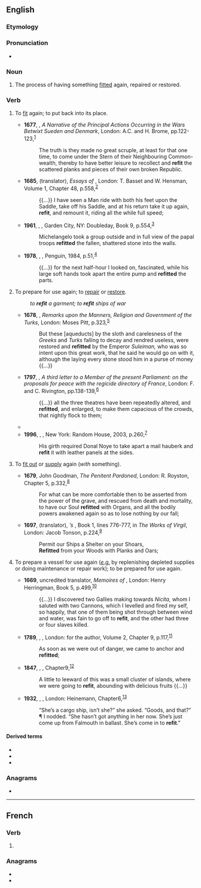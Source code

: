 {{also|refît}}
==English==

===Etymology===
{{prefix|en|re|fit}}

===Pronunciation===
* {{rhymes|en|ɪt|s=2}}
{{rfp|en}}
{{rfap|en}}
<!--heteronym-->

===Noun===
{{en-noun}}

# The process of having something [[fit]]ted again, repaired or restored.
#: {{ux|en|The ship required a '''refit''' before setting out again.}}

===Verb===
{{en-verb|++}}

# {{lb|en|transitive}} To [[fit]] again; to put back into its place.
#* '''1677''', {{w|Philip Meadows (died 1718)|Philip Meadows}}, ''A Narrative of the Principal Actions Occurring in the Wars Betwixt Sueden and Denmark'', London: A.C. and H. Brome, pp.{{nbsp}}122-123,<sup>[http://name.umdl.umich.edu/A50498.0001.001]</sup>
#*: The truth is they made no great scruple, at least for that one time, to come under the Stern of their Neighbouring Common-wealth, thereby to have better leisure to recollect and '''refit''' the scattered planks and pieces of their own broken Republic.
#* '''1685''', {{w|Charles Cotton}} (translator), ''Essays of {{w|Michel de Montaigne|Michael, seigneur de Montaigne}}'', London: T. Basset and W. Hensman, Volume 1, Chapter 48, p.{{nbsp}}558,<sup>[http://name.umdl.umich.edu/A51181.0001.001]</sup>
#*: {{...}} I have seen a Man ride with both his feet upon the Saddle, take off his Saddle, and at his return take it up again, '''refit''', and remount it, riding all the while full speed;
#* '''1961''', {{w|Irving Stone}}, ''{{w|The Agony and the Ecstasy (novel)|The Agony and the Ecstasy}}'', Garden City, NY: Doubleday, Book 9, p.{{nbsp}}554,<sup>[https://archive.org/details/agonyecstasy00ston_0]</sup>
#*: Michelangelo took a group outside and in full view of the papal troops '''refitted''' the fallen, shattered stone into the walls.
#* '''1978''', {{w|André Brink}}, ''{{w|Rumours of Rain}}'', Penguin, 1984, p.{{nbsp}}51,<sup>[https://archive.org/details/rumorsofrain00brin]</sup>
#*: {{...}} for the next half-hour I looked on, fascinated, while his large soft hands took apart the entire pump and '''refitted''' the parts.
# {{lb|en|transitive}} To prepare for use again; to [[repair]] or [[restore]].
#: ''to '''refit''' a garment; to '''refit''' ships of war''
#* '''1678''', {{w|Thomas Smith (scholar)|Thomas Smith}}, ''Remarks upon the Manners, Religion and Government of the Turks'', London: Moses Pitt, p.{{nbsp}}323,<sup>[http://name.umdl.umich.edu/A60582.0001.001]</sup>
#*: But these [aqueducts] by the sloth and carelesness of the ''Greeks'' and ''Turks'' falling to decay and rendred useless, were restored and '''refitted''' by the Emperor ''Suleiman,'' who was so intent upon this great work, that he said he would go on with it, although the laying every stone stood him in a purse of money {{...}}
#* '''1797''', {{w|Edmund Burke}}, ''A third letter to a Member of the present Parliament: on the proposals for peace with the regicide directory of France'', London: F. and C. Rivington, pp.{{nbsp}}138-139,<sup>[http://name.umdl.umich.edu/004903009.0001.000]</sup>
#*: {{...}} all the three theatres have been repeatedly altered, and '''refitted''', and enlarged, to make them capacious of the crowds, that nightly flock to them;
#* {{RQ:Macaulay History of England|volume=4|page=364|chapter=[https://archive.org/details/historyofengland04macauoft Chapter 19]|text=The allied fleet, having been speedily '''refitted''' at Portsmouth, stood out again to sea.}}
#* '''1996''', {{w|George R. R. Martin}}, ''{{w|A Game of Thrones}}'', New York: Random House, 2003, p.{{nbsp}}260,<sup>[https://archive.org/details/gameofthronesele00mart]</sup>
#*: His girth required Donal Noye to take apart a mail hauberk and '''refit''' it with leather panels at the sides.
# {{lb|en|transitive}} To [[fit out]] or [[supply]] again (''with'' something).
#* '''1679''', John Goodman, ''The Penitent Pardoned'', London: R. Royston, Chapter 5, p.{{nbsp}}332,<sup>[http://name.umdl.umich.edu/A41445.0001.001]</sup>
#*: For what can be more comfortable then to be asserted from the power of the grave, and rescued from death and mortality, to have our Soul '''refitted''' with Organs, and all the bodily powers awakened again so as to lose nothing by our fall;
#* '''1697''', {{w|John Dryden}} (translator), ''{{w|Virgil}}’s {{w|Aeneid|Aeneis}}'', Book 1, lines 776-777, in ''The Works of Virgil'', London: Jacob Tonson, p.{{nbsp}}224,<sup>[http://name.umdl.umich.edu/A65112.0001.001]</sup>
#*: Permit our Ships a Shelter on your Shoars,
#*: '''Refitted''' from your Woods with Planks and Oars;
# {{lb|en|intransitive|nautical}} To prepare a vessel for use again (''[[e.g.]]'' by replenishing depleted supplies or doing maintenance or repair work); {{qualifier|of a vessel}} to be prepared for use again.
#* '''1669''', uncredited translator, ''Memoires of {{w|Henry II, Duke of Guise|Henry, D. of Guise}}'', London: Henry Herringman, Book 5, p.{{nbsp}}499,<sup>[http://name.umdl.umich.edu/A42325.0001.001]</sup>
#*: {{...}} I discovered two Gallies making towards ''Nicita,'' whom I saluted with two Cannons, which I levelled and fired my self, so happily, that one of them being shot through between wind and water, was fain to go off to '''refit''', and the other had three or four slaves killed.
#* '''1789''', {{w|Olaudah Equiano}}, ''{{w|The Interesting Narrative of the Life of Olaudah Equiano}}'', London: for the author, Volume 2, Chapter 9, p.{{nbsp}}117,<sup>[http://name.umdl.umich.edu/004837188.0001.002]</sup>
#*: As soon as we were out of danger, we came to anchor and '''refitted''';
#* '''1847''', {{w|Herman Melville}}, ''{{w|Omoo}}'', Chapter{{nbsp}}9,<sup>[http://www.gutenberg.org/files/4045/4045-h/4045-h.htm]</sup>
#*: A little to leeward of this was a small cluster of islands, where we were going to '''refit''', abounding with delicious fruits {{...}}
#* '''1932''', {{w|Nevil Shute}}, ''{{w|Lonely Road (novel)|Lonely Road}}'', London: Heinemann, Chapter{{nbsp}}6,<sup>[https://www.fadedpage.com/books/20140210/html.php]</sup>
#*: “She’s a cargo ship, isn’t she?” she asked. “Goods, and that?” ¶ I nodded. “She hasn’t got anything in her now. She’s just come up from Falmouth in ballast. She’s come in to '''refit'''.”

====Derived terms====
* {{l|en|refitment}}
* {{l|en|refitter}}
* {{l|en|refitting}}

===Anagrams===
* {{anagrams|en|a=efirt|efrit|freit|treif|trife}}

----

==French==

===Verb===
{{head|fr|verb form}}

# {{inflection of|fr|refaire||3|s|phis}}

===Anagrams===
* {{l|fr|frite}}
* {{l|fr|rétif}}